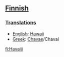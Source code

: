 ==[[Finnish]]==
===[[Translations]]===

*[[English]]: [[Hawaii]]
*[[Greek]]: [[Chavae]]/Chavai

[[fi:Havaiji]]